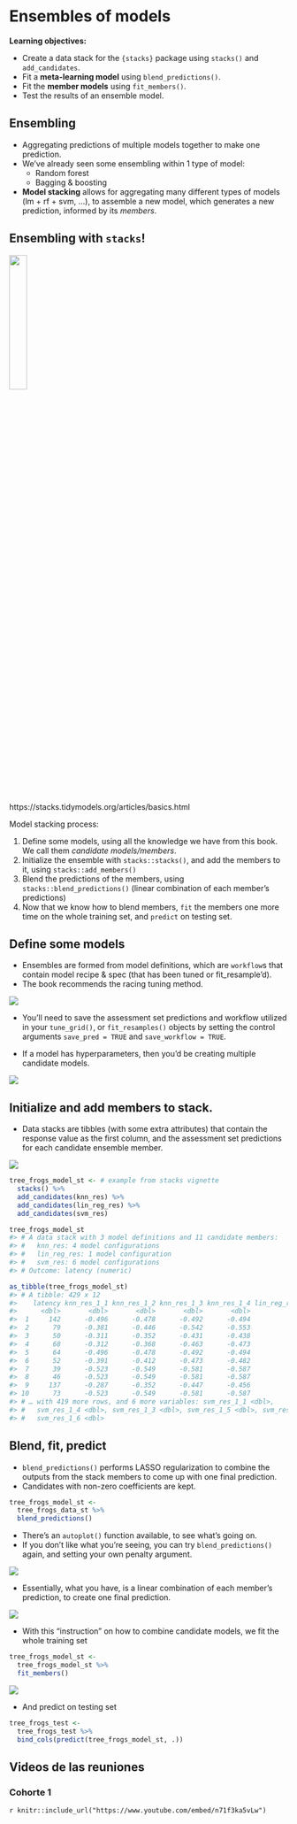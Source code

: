 # Ensembles of models

**Learning objectives:**

- Create a data stack for the `{stacks}` package using `stacks()` and `add_candidates`.
- Fit a **meta-learning model** using `blend_predictions()`.
- Fit the **member models** using `fit_members()`.
- Test the results of an ensemble model.

## Ensembling

- Aggregating predictions of multiple models together to make one prediction.
- We've already seen some ensembling within 1 type of model:
  - Random forest
  - Bagging & boosting
  
- **Model stacking** allows for aggregating many different types of models (lm + rf + svm, ...), to assemble a new model, which generates a new prediction, informed by its *members*.

## Ensembling with `stacks`!

![](https://raw.githubusercontent.com/tidymodels/stacks/main/man/figures/logo.png){width=25%}

https://stacks.tidymodels.org/articles/basics.html

Model stacking process:

1. Define some models, using all the knowledge we have from this book. We call them *candidate models/members*.
2. Initialize the ensemble with `stacks::stacks()`, and add the members to it, using `stacks::add_members()`
3. Blend the predictions of the members, using `stacks::blend_predictions()` (linear combination of each member's predictions)
4. Now that we know how to blend members, `fit` the members one more time on the whole training set, and `predict` on testing set.

## Define some models

- Ensembles are formed from model definitions, which are `workflow`s that contain model recipe & spec (that has been tuned or fit_resample'd).
- The book recommends the racing tuning method.

![](images/20_model-definitions.PNG)

- You’ll need to save the assessment set predictions and workflow utilized in your `tune_grid()`, or `fit_resamples()` objects by setting the control arguments `save_pred = TRUE` and `save_workflow = TRUE`. 

- If a model has hyperparameters, then you'd be creating multiple candidate models.

![](images/20_model-definitions-hyperparameters.PNG)

## Initialize and add members to stack.

- Data stacks are tibbles (with some extra attributes) that contain the response value as the first column, and the assessment set predictions for each candidate ensemble member.

![](images/20_model-stack.PNG)

```r
tree_frogs_model_st <- # example from stacks vignette
  stacks() %>%
  add_candidates(knn_res) %>%
  add_candidates(lin_reg_res) %>%
  add_candidates(svm_res)

tree_frogs_model_st
#> # A data stack with 3 model definitions and 11 candidate members:
#> #   knn_res: 4 model configurations
#> #   lin_reg_res: 1 model configuration
#> #   svm_res: 6 model configurations
#> # Outcome: latency (numeric)

as_tibble(tree_frogs_model_st)
#> # A tibble: 429 x 12
#>    latency knn_res_1_1 knn_res_1_2 knn_res_1_3 knn_res_1_4 lin_reg_res_1_1
#>      <dbl>       <dbl>       <dbl>       <dbl>       <dbl>           <dbl>
#>  1     142      -0.496      -0.478      -0.492      -0.494           114. 
#>  2      79      -0.381      -0.446      -0.542      -0.553            78.6
#>  3      50      -0.311      -0.352      -0.431      -0.438            81.5
#>  4      68      -0.312      -0.368      -0.463      -0.473            78.6
#>  5      64      -0.496      -0.478      -0.492      -0.494            36.5
#>  6      52      -0.391      -0.412      -0.473      -0.482           124. 
#>  7      39      -0.523      -0.549      -0.581      -0.587            35.2
#>  8      46      -0.523      -0.549      -0.581      -0.587            37.1
#>  9     137      -0.287      -0.352      -0.447      -0.456            78.8
#> 10      73      -0.523      -0.549      -0.581      -0.587            38.8
#> # … with 419 more rows, and 6 more variables: svm_res_1_1 <dbl>,
#> #   svm_res_1_4 <dbl>, svm_res_1_3 <dbl>, svm_res_1_5 <dbl>, svm_res_1_2 <dbl>,
#> #   svm_res_1_6 <dbl>
```

## Blend, fit, predict

- `blend_predictions()` performs LASSO regularization to combine the outputs from the stack members to come up with one final prediction.
- Candidates with non-zero coefficients are kept.

```r
tree_frogs_model_st <-
  tree_frogs_data_st %>%
  blend_predictions()
```

- There's an `autoplot()` function available, to see what's going on.
- If you don't like what you're seeing, you can try `blend_predictions()` again, and setting your own penalty argument.

![](images/20_autoplot.PNG)

- Essentially, what you have, is a linear combination of each member's prediction, to create one final prediction.

![](images/20_weights.PNG)

- With this "instruction" on how to combine candidate models, we fit the whole training set

```r
tree_frogs_model_st <-
  tree_frogs_model_st %>%
  fit_members()
```

![](images/20_blend_predictions.PNG)

- And predict on testing set

```r
tree_frogs_test <- 
  tree_frogs_test %>%
  bind_cols(predict(tree_frogs_model_st, .))
```



## Videos de las reuniones

### Cohorte 1

`r knitr::include_url("https://www.youtube.com/embed/n71f3ka5vLw")`
